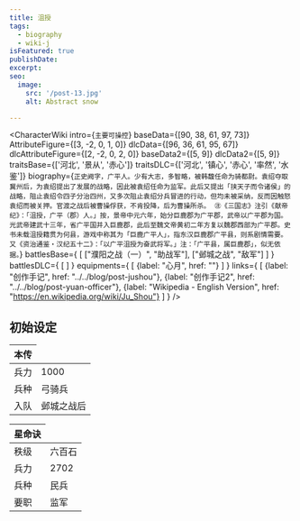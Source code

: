 ```yaml
---
title: 沮授
tags:
  - biography
  - wiki-j
isFeatured: true
publishDate: 
excerpt: 
seo:
  image:
    src: '/post-13.jpg'
    alt: Abstract snow

---
```



<CharacterWiki
  intro={`主要可操控`}
  baseData={[90, 38, 61, 97, 73]}
  AttributeFigure={[3, -2, 0, 1, 0]}
  dlcData={[96, 36, 61, 95, 67]}
  dlcAttributeFigure={[2, -2, 0, 2, 0]}
  baseData2={[5, 9]}
  dlcData2={[5, 9]}
  traitsBase={['河北', '景从', '赤心']}
  traitsDLC={['河北', '镇心', '赤心', '率然', '水鉴']}
  biography={`正史阙字，广平人。少有大志，多智略，被韩馥任命为骑都尉。袁绍夺取冀州后，为袁绍提出了发展的战略，因此被袁绍任命为监军。此后又提出「挟天子而令诸侯」的战略，阻止袁绍令四子分治四州，又多次阻止袁绍分兵冒进的行动，但均未被采纳，反而因触怒袁绍而被关押。官渡之战后被曹操俘获，不肯投降，后为曹操所杀。
㊟《三国志》注引《献帝纪》：「沮授，广平（郡）人。」按，景帝中元六年，始分巨鹿郡为广平郡，武帝以广平郡为国。光武帝建武十三年，省广平国并入巨鹿郡，此后至魏文帝黄初二年方复以魏郡西部为广平郡。史书未载沮授籍贯为何县，游戏中称其为「巨鹿广平人」，指东汉巨鹿郡广平县，则系剧情需要。又《资治通鉴・汉纪五十二》：「以广平沮授为奋武将军。」注：「广平县，属巨鹿郡」，似无依据。`}
  battlesBase={
    [
      ["濮阳之战（一）", "助战军"],
      ["邺城之战", "敌军"]
    ]
  }
  battlesDLC={
    [
    ]
  }
  equipments={
    [
      {label: "心月", href: ""}
    ]
  }
  links={
    [
      {label: "创作手记", href: "../../blog/post-jushou"},
      {label: "创作手记2", href: "../../blog/post-yuan-officer"},
      {label: "Wikipedia - English Version", href: "https://en.wikipedia.org/wiki/Ju_Shou"}
    ]
  }
/>


<h2 class="bg-blue-100 text-blue-800 text-2xl font-bold px-2.5 pt-1.5 rounded-sm dark:bg-blue-200 dark:text-blue-800 inline-block">初始设定</h2>

<table class='border-2 w-[360px]'>
  <thead>
    <tr class='border-1'>
      <th>本传</th>
    </tr>
  </thead>
  <tr>
    <td class='border-1'>兵力</td>
    <td>1000</td>
  </tr>
  <tr>
    <td class='border-1'>兵种</td>
    <td>弓骑兵</td>
  </tr>
  <tr>
    <td class='border-1'>入队</td>
    <td>邺城之战后</td>
  </tr>
</table>

<table class='border-2 w-[360px]'>
  <thead>
    <tr class='border-1'>
      <th>星命诀</th>
    </tr>
  </thead>
  <tr>
    <td class='border-1'>秩级</td>
    <td>六百石</td>
  </tr>
  <tr>
    <td class='border-1'>兵力</td>
    <td>2702</td>
  </tr>
  <tr>
    <td class='border-1'>兵种</td>
    <td>民兵</td>
  </tr>
  <tr>
    <td class='border-1'>要职</td>
    <td>监军</td>
  </tr>
</table>